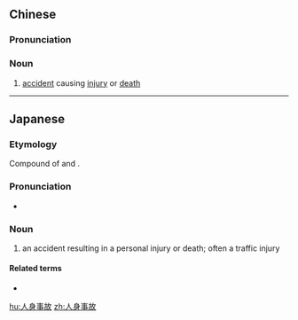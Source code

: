 ==Chinese==
{{zh-forms|type=22}}

===Pronunciation===
{{zh-pron
|m=rénshēn shìgù
|cat=n
}}

===Noun===
{{zh-noun}}

# [[accident]] causing [[injury]] or [[death]]

----

==Japanese==
{{ja-kanjitab|じん|しん|じ|こ|yomi=on}}

===Etymology===
Compound of {{ja-r|人身|じんしん|gloss=human body}} and {{ja-r|事故|じこ|gloss=accident}}.

===Pronunciation===
* {{ja-pron|じんしんじこ|y=o|acc=5}}

===Noun===
{{ja-noun|じんしん じこ}}

# an accident resulting in a personal injury or death; often a traffic injury

====Related terms====
* {{l|ja|物損事故}}

[[hu:人身事故]]
[[zh:人身事故]]